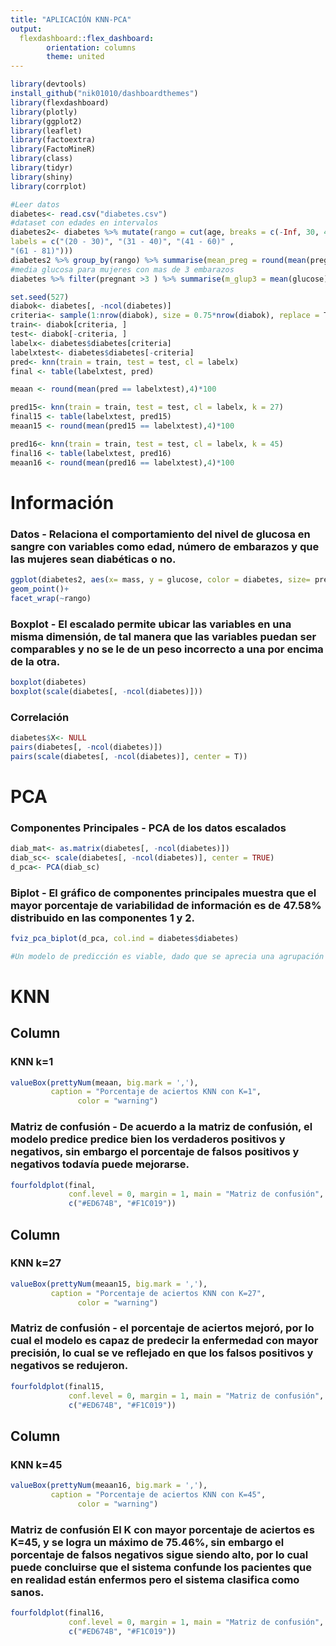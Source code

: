 ```yaml
---
title: "APLICACIÓN KNN-PCA"
output:    
  flexdashboard::flex_dashboard:
        orientation: columns
        theme: united
---
```


```r
library(devtools)
install_github("nik01010/dashboardthemes")
library(flexdashboard)
library(plotly)
library(ggplot2)
library(leaflet)
library(factoextra)
library(FactoMineR)
library(class)
library(tidyr)
library(shiny)
library(corrplot)

#Leer datos
diabetes<- read.csv("diabetes.csv")
#dataset con edades en intervalos
diabetes2<- diabetes %>% mutate(rango = cut(age, breaks = c(-Inf, 30, 40, 60, 81),
labels = c("(20 - 30)", "(31 - 40)", "(41 - 60)" ,
"(61 - 81)")))
diabetes2 %>% group_by(rango) %>% summarise(mean_preg = round(mean(pregnant), 0))
#media glucosa para mujeres con mas de 3 embarazos
diabetes %>% filter(pregnant >3 ) %>% summarise(m_glup3 = mean(glucose))

set.seed(527)
diabok<- diabetes[, -ncol(diabetes)]
criteria<- sample(1:nrow(diabok), size = 0.75*nrow(diabok), replace = T)
train<- diabok[criteria, ]
test<- diabok[-criteria, ]
labelx<- diabetes$diabetes[criteria]
labelxtest<- diabetes$diabetes[-criteria]
pred<- knn(train = train, test = test, cl = labelx)
final <- table(labelxtest, pred)

meaan <- round(mean(pred == labelxtest),4)*100

pred15<- knn(train = train, test = test, cl = labelx, k = 27)
final15 <- table(labelxtest, pred15)
meaan15 <- round(mean(pred15 == labelxtest),4)*100

pred16<- knn(train = train, test = test, cl = labelx, k = 45)
final16 <- table(labelxtest, pred16)
meaan16 <- round(mean(pred16 == labelxtest),4)*100


```
Información {.storyboard width=300}
===========================================================================

### **Datos** - Relaciona el comportamiento del nivel de glucosa en sangre con variables como edad, número de embarazos y que las mujeres sean diabéticas o no.


```r

ggplot(diabetes2, aes(x= mass, y = glucose, color = diabetes, size= pregnant))+
geom_point()+
facet_wrap(~rango)
```

### **Boxplot** - El escalado permite ubicar las variables en una misma dimensión, de tal manera que las variables puedan ser comparables y no se le de un peso incorrecto a una por encima de la otra.


```r
boxplot(diabetes)
boxplot(scale(diabetes[, -ncol(diabetes)]))
```


### **Correlación** 


```r
diabetes$X<- NULL
pairs(diabetes[, -ncol(diabetes)])
pairs(scale(diabetes[, -ncol(diabetes)], center = T))
```




PCA {.storyboard width=1000 }
===

### **Componentes Principales** - PCA de los datos escalados 


```r
diab_mat<- as.matrix(diabetes[, -ncol(diabetes)])
diab_sc<- scale(diabetes[, -ncol(diabetes)], center = TRUE)
d_pca<- PCA(diab_sc)
```

### **Biplot** - El gráfico de componentes principales muestra que el mayor porcentaje de variabilidad de información es de 47.58% distribuido en las componentes 1 y 2.

```r
fviz_pca_biplot(d_pca, col.ind = diabetes$diabetes)

#Un modelo de predicción es viable, dado que se aprecia una agrupación considerable de los pacientes sanos y otra de los pacientes enfermos.
```



KNN 
===
Column
----------------------------------------------------------------------------

### KNN k=1
```r
valueBox(prettyNum(meaan, big.mark = ','),
         caption = "Porcentaje de aciertos KNN con K=1",
               color = "warning")

```

### **Matriz de confusión** - De acuerdo a la matriz de confusión, el modelo predice predice bien los verdaderos positivos y negativos, sin embargo el porcentaje de falsos positivos y negativos todavía puede mejorarse.
```r

fourfoldplot(final,
             conf.level = 0, margin = 1, main = "Matriz de confusión",
             c("#ED674B", "#F1C019"))
```

Column
----------------------------------------------------------------------------

### KNN k=27
```r

valueBox(prettyNum(meaan15, big.mark = ','),
         caption = "Porcentaje de aciertos KNN con K=27",
               color = "warning")

```

### **Matriz de confusión** - el porcentaje de aciertos mejoró, por lo cual el modelo es capaz de predecir la enfermedad con mayor precisión, lo cual se ve reflejado en que los falsos positivos y negativos se redujeron.
```r
fourfoldplot(final15,
             conf.level = 0, margin = 1, main = "Matriz de confusión",
             c("#ED674B", "#F1C019"))
```

Column
----------------------------------------------------------------------------
### KNN k=45
```r

valueBox(prettyNum(meaan16, big.mark = ','),
         caption = "Porcentaje de aciertos KNN con K=45",
               color = "warning")

```

### **Matriz de confusión** El K con mayor porcentaje de aciertos es K=45, y se logra un máximo de 75.46%, sin embargo el porcentaje de falsos negativos sigue siendo alto, por lo cual puede concluirse que el sistema confunde los pacientes que en realidad están enfermos pero el sistema clasifica como sanos.
```r
fourfoldplot(final16,
             conf.level = 0, margin = 1, main = "Matriz de confusión",
             c("#ED674B", "#F1C019"))
```
